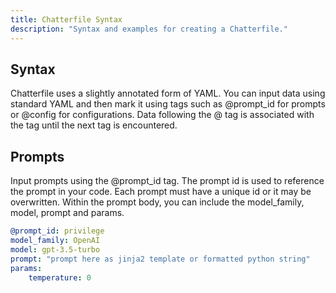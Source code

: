 ```yaml
---
title: Chatterfile Syntax
description: "Syntax and examples for creating a Chatterfile."
---
```


## Syntax

Chatterfile uses a slightly annotated form of YAML. You can input data using standard YAML
and then mark it using tags such as @prompt_id for prompts or @config for configurations.
Data following the @ tag is associated with the tag until the next tag is encountered.

## Prompts

Input prompts using the @prompt_id tag. The prompt id is used to reference the prompt in your code.
Each prompt must have a unique id or it may be overwritten. Within the prompt body, you can include
the model_family, model, prompt and params.

```yaml
@prompt_id: privilege
model_family: OpenAI
model: gpt-3.5-turbo
prompt: "prompt here as jinja2 template or formatted python string"
params:
	temperature: 0
```